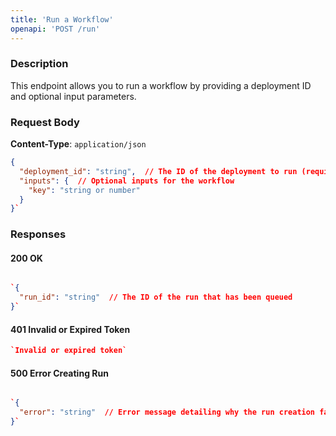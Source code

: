 ```yaml
---
title: 'Run a Workflow'
openapi: 'POST /run'
---
```


### Description
This endpoint allows you to run a workflow by providing a deployment ID and optional input parameters.

### Request Body
**Content-Type**: `application/json`

```json
{
  "deployment_id": "string",  // The ID of the deployment to run (required)
  "inputs": {  // Optional inputs for the workflow
    "key": "string or number"
  }
}`
```

### Responses

#### 200 OK

```json

`{
  "run_id": "string"  // The ID of the run that has been queued
}`
```
#### 401 Invalid or Expired Token


```json
`Invalid or expired token`
```
#### 500 Error Creating Run



```json

`{
  "error": "string"  // Error message detailing why the run creation failed
}`
```